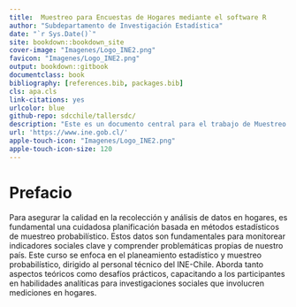 ```yaml
--- 
title:  Muestreo para Encuestas de Hogares mediante el software R
author: "Subdepartamento de Investigación Estadística"
date: "`r Sys.Date()`"
site: bookdown::bookdown_site
cover-image: "Imagenes/Logo_INE2.png"
favicon: "Imagenes/Logo_INE2.png"
output: bookdown::gitbook
documentclass: book
bibliography: [references.bib, packages.bib]
cls: apa.cls
link-citations: yes
urlcolor: blue
github-repo: sdcchile/tallersdc/
description: "Este es un documento central para el trabajo de Muestreo de hogares en el Instituto Nacional de Estadísticas de Chile."
url: 'https://www.ine.gob.cl/'
apple-touch-icon: "Imagenes/Logo_INE2.png"
apple-touch-icon-size: 120
---
```





# Prefacio

Para asegurar la calidad en la recolección y análisis de datos en hogares, es fundamental una cuidadosa planificación basada en métodos estadísticos de muestreo probabilístico. Estos datos son fundamentales para monitorear indicadores sociales clave y comprender problemáticas propias de nuestro país. Este curso se enfoca en el planeamiento estadístico y muestreo probabilístico, dirigido al personal técnico del INE-Chile. Aborda tanto aspectos teóricos como desafíos prácticos, capacitando a los participantes en habilidades analíticas para investigaciones sociales que involucren mediciones en hogares.

